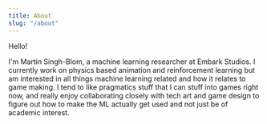 ```yaml
---
title: About
slug: "/about"
---
```


Hello!

I'm Martin Singh-Blom, a machine learning researcher at Embark Studios. I currently work on physics based animation and reinforcement learning but am interested in all things machine learning related and how it relates to game making. I tend to like pragmatics stuff that I can stuff into games right now, and really enjoy collaborating closely with tech art and game design to figure out how to make the ML actually get used and not just be of academic interest.
